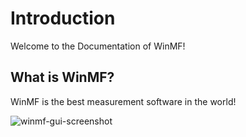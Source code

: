 # Introduction
 
Welcome to the Documentation of WinMF!

 
<Cards>
  <Card title="Getting Started" href="/getting-started" />
  <Card title="Software Distribution" href="/distribution" />
</Cards>

## What is WinMF?

WinMF is the best measurement software in the world!

![winmf-gui-screenshot](/winmf-gui-screenshot.jpg)